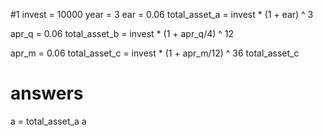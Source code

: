 
#1
invest = 10000
year = 3
ear = 0.06
total_asset_a = invest * (1 + ear) ^ 3

apr_q = 0.06
total_asset_b = invest * (1 + apr_q/4) ^ 12

apr_m = 0.06
total_asset_c = invest * (1 + apr_m/12) ^ 36
total_asset_c

# answers
a = total_asset_a
a